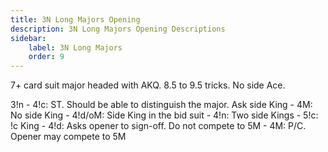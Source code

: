 ```yaml
---
title: 3N Long Majors Opening
description: 3N Long Majors Opening Descriptions
sidebar:
    label: 3N Long Majors
    order: 9
---
```




7+ card suit major headed with AKQ. 8.5 to 9.5 tricks. No side Ace.

<BiddingTree>
3!n
- 4!c: ST. Should be able to distinguish the major. Ask side King
    - 4M: No side King
    - 4!d/oM: Side King in the bid suit
    - 4!n: Two side Kings
    - 5!c: !c King
- 4!d: Asks opener to sign-off. Do not compete to 5M
- 4M: P/C. Opener may compete to 5M
</BiddingTree>